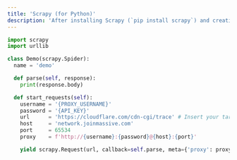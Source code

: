```yaml
---
title: 'Scrapy (for Python)'
description: 'After installing Scrapy (`pip install scrapy`) and creating a project (`scrapy startproject [project name]`), you can connect to the Massive Network by saving code like that below to a file in the new `[project name]/[project name]/spiders` subdirectory then running `scrapy crawl demo` from the top-level `[project name]` directory (Scrapy doesn’t seem to support HTTPS proxy connections, but you can use the [network’s HTTP port](/authentication#http)):'
---
```


```python
import scrapy
import urllib

class Demo(scrapy.Spider):
  name = 'demo'

  def parse(self, response):
    print(response.body)

  def start_requests(self):
    username = '{PROXY_USERNAME}'
    password = '{API_KEY}'
    url      = 'https://cloudflare.com/cdn-cgi/trace' # Insert your target URL here
    host     = 'network.joinmassive.com'
    port     = 65534
    proxy    = f'http://{username}:{password}@{host}:{port}'

    yield scrapy.Request(url, callback=self.parse, meta={'proxy': proxy})
```